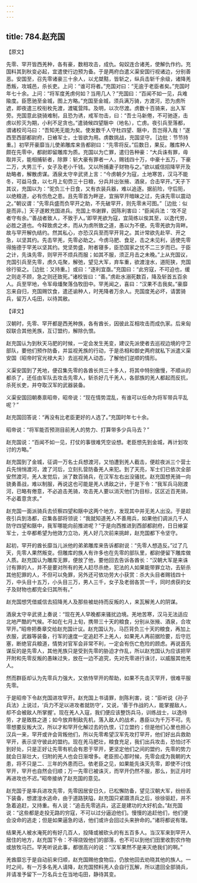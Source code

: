 ```yaml
---
---
---
```

title: 784.赵充国
---



【原文】

先零、罕开皆西羌种，各有豪，数相攻击，成仇。匈奴连合诸羌，使解仇作约。充国料其到秋变必起，宜遣使行边预为备。于是两府白遣义渠安国行视诸边，分别善恶。安国至，召先零诸豪三十余人，以尤桀黠，皆斩之，纵兵击斩千余级，诸降羌悉叛，攻城邑，杀长吏。上问：“谁可将者。”充国对曰：“无逾于老臣者矣。”充国时年七十余。上问：“将军度羌虏何如？当用几人？”充国曰：“百闻不如一见，兵难隃度。臣愿驰至金城，图上方略。”充国至金城，须兵满万骑，方渡河，恐为虏所遮，即夜遣三校衔枚先渡，渡辄营阵。及明，以次尽渡。虏数十百骑来，出入军旁。充国意此骁骑难制，且恐为诱，戒军勿击，曰：“吾士马新倦，不可驰逐，击虏以殄灭为期，小利不足贪也。”遣骑候四望陿中（地名），亡虏。夜引兵至落都，谓诸校司马曰：“吾知羌无能为矣。使发数千人守杜四望、陿中，吾岂得入哉！”遂西至西部都尉府，日飨军士，士皆欲为用。虏数挑战，充国坚守。［边批：节节持重。］初罕开豪靡当儿使弟雕库来告都尉曰：“先零将反。”后数日，果反。雕库种人颇在先零中，都尉即留雕库为质。充国以为亡罪，遣归告种豪：“大兵诛有罪，毋取并灭，能相捕斩者，除罪：斩大豪有罪者一人，赐钱四十万，中豪十五万，下豪二万，大男三千，女子及老小千钱。又以所捕妻子财物与之。”欲以威信招降罕开及劫略者，解散虏谋。酒泉太守辛武贤上言：“今虏朝夕为寇，土地寒苦，汉马不能冬，可益马食，以七月上旬赍三十日粮，分兵并出张掖、酒泉，合击罕开。”天子下其议，充国以为：“驼负三十日食，又有衣装兵器，难以追逐。据前险，守后阨，以绝粮道，必有伤危之患。且先零首为畔逆，宜捐罕开暗昧之过，先诛先零以震动之。”朝议谓：”先零兵盛而负罕开之助，不先破罕开，则先零未可图。”［边批：似是而非。］天子遂敕充国进兵。充国上书谢罪，因陈利害曰：“臣闻兵法：‘攻不足者守有余。’‘善战者致人，不致于人。’即罕羌欲为寇，宜简练以俟其至，以逸代劳，必胜之道也。今释致虏之术，而从为虏所致之道，愚以为不便。先零羌欲为背畔。故与罕开解仇结约。然其私心，亦恐汉兵至而罕开背之。其计常欲先赴罕、开之急，以坚其约。先击罕羌，先零必助之。今虏马肥、食足，击之未见利，适使先零得施德于罕羌以坚其约。党坚势盛，附者寝多，臣恐国家之忧不二三岁而已。于臣之计，先诛先零，则罕开不烦兵而服；如其不服，须正月击之未晚。”上从充国议，充国引兵至先零，虏久屯聚，解弛，望见大军，弃车重，欲渡湟水，道阨狭，充国徐行驱之。［边批：又持重。］或曰：“逐利宜亟。”充国曰：“此穷寇，不可迫也，缓之则走不顾，急之则还致死。”诸校皆曰：“善。”虏赴水溺死数百，降及斩首五百余人。兵至罕地，令军毋燔聚落刍牧田中。罕羌闻之，喜曰：“汉果不击我矣。”豪靡忘来自归，充国赐饮食，遣还谕种人，时羌降者万余人。充国度羌必坏，请罢骑兵，留万人屯田，以待其敝。

【译文】

汉朝时，先零、罕开都是西羌种族，各有酋长，因彼此互相攻击而成仇家。后来匈奴联合其他羌族，互订盟约，解除仇恨。

赵充国认为到秋天马肥的时候，一定会发生羌变，建议先派使者去巡视边境的守卫部队，要他们预作防备，并监视羌族的行动，于是丞相和御史两府就私下派遣义渠安国（昭帝时官光禄大夫）去巡视羌人动态，了解他们逆顺的情形。

义渠安国到了羌地，便召集先零的各酋长共三十多人，将其中特别傲慢，不顺从的都杀了，还任由军队去攻击先零人，斩杀好几千羌人，各部族的羌人都起而反抗，杀死长吏，并夺取汉军的武器装备。

义渠安国回朝奏禀昭帝，昭帝说：“现在情势混乱，有谁可以任命为将军带兵平乱呢？”

赵充国回答说：“再没有比老臣更好的人选了。”充国时年七十余。

昭帝说：“将军能否预测目前羌人的势力、打算带多少兵马去？”

赵充国说：“百闻不如一见，打仗的事很难凭空设想。老臣想先到金城，再计划攻讨的方略。”

赵充国到了金城，征调一万名士兵想渡河，又怕遭到羌人截击，便趁夜派三个营士兵先悄悄渡河，渡了河后，立刻扎营防备羌人来犯。到了天亮，军士们已依次全部安然渡河，羌人发觉后，派了数百骑兵，在汉军左右出没骚扰。赵充国想羌骑一向骁勇善战，难以制服，再说这也可能是羌人诱敌之计，于是下令：“我军兵马刚渡河，已略有倦意，不必追击羌骑，攻击羌人要以消灭他们为目标，区区近百羌骑，不必着意贪求。”

赵充国一面派骑兵去侦察四望和陿中这两个地方，发现其中并无羌人出没。于是趁夜引兵到洛都，召集各部将领说：“我就知道羌人不善用兵，如果他们调派几千人防守四望和陿中，我军哪能向前推进呢？”于是向西推进到西部都尉府，日日飨宴军士，士卒都希望为他效力立功，羌人好几次前来挑衅，赵充国都下令坚守。

起初，罕开的酋长靡当儿派他的弟弟雕库来告诉都尉说：“先零人想造反。”过了几天，先零人果然叛变。但雕库的族人有许多也在先零的部队里，都尉便留下雕库做人质。赵充国认为雕库无罪，便放了他，要他回去告诉各酋长：“汉朝大军是来诛讨有罪的人，并不是要对所有的羌人赶尽杀绝，犯法的人如果能带罪立功，去斩杀其他犯罪的人，不但可以免罪，另外还可依功劳大小获赏：杀大头目者赐钱四十万，中头目十五万，小头目三万，男人三千，女子及老弱各赏一千，同时虏获的女子及财物也都完全归其所有。”

赵充国想凭借威信去招降羌人及那些被劫持而反叛的人，来瓦解羌人的阴谋。

酒泉太守辛武贤上奏说：“现在羌人早晚都来骚扰边境。羌地苦寒，汉马无法适应北地严酷的气候。不如在七月上旬，携带三十天的粮食，分别从张掖、酒泉，合攻罕开。”昭帝把奏章交给赵充国计议。赵充国认为，马匹背负三十天的粮食，再加上衣服，武器等装备，行军的速度一定追赶不上羌人，如果羌人再前据险要，后守厄塞，断绝官兵粮道，情势对官军会非常不利，一定会有伤亡危险的顾虑。再说首先谋反的是先零人，其他羌族只是受到先零的胁迫才作乱，所以赵充国认为应该把罕开附和先零反叛的愚昧过失，放在一边不追究，先对先零进行诛讨，以威服其他羌人。

然而群臣却认为先零兵力强大，又依恃罕开的帮助，如果不先击灭罕开，很难平服先零。

于是昭帝下令赵充国进攻罕开。赵充国上书请罪，剖陈利害，说：“臣听说《孙子兵法》上说过，‘兵力不足以进攻者就防守’，又说，‘善于作战的人，能掌握敌人，却不会被敌人所掌握’。现在羌人入寇，我们便应该整饬兵马，训练战士，以逸待劳，才是致胜之道；如今放弃制敌先机，落入敌人的战术，愚臣以为千万不可。先零想要反叛大汉，所以才和罕开化解过去的仇恨，订立盟约；但是他们心里也担心汉兵一来，罕开或许会背叛他们，所以先零希望汉军先攻打罕开，他们好出兵救助罕开，表示坚守彼此的盟约。现在羌马肥壮，粮食充足，我们出兵攻击，恐怕讨不到好处，只是正好让先零有机会有恩于罕开，更坚定他们之间的盟约，先零的势力就会日渐壮大，归附的羌人也会日渐增多。老臣担心那时候，先零会成为我朝的大患，将不只是二、三年的外患而已。依老臣之见，如果能先诛灭先零，即使不讨伐罕开，罕开也自然会归顺；万一先零已被诛灭，而罕开仍然不服，那么，到正月时再进攻也不迟。”昭帝接纳了赵充国的意见。

赵充国于是率兵进攻先零，先零因居安日久，已松懈防备，望见汉朝大军，纷纷丢下装备，想渡湟水逃命，由于道路狭隘，赵充国只紧蹑溃兵之后，徐徐驱赶，并不急着追赶，又持重。有人说：“追击先零逃兵，这正是建功的大好机会。”赵充国说：“这些都是走投无路的穷寇，不可以过分逼迫他们。慢慢的追赶他们，他们便会没命的逃走；但是如果逼急的话，他们或许会回过头来拚命的。”诸将都说有理。

结果羌人被水淹死的有好几百人，投降或被砍头的有五百多人。当汉军来到罕开人居住的地方，赵充国下令：不得烧毁他们的部落，也不可以到他们田里收割农作物或放牧马匹。罕羌听说此事，都很高兴的说：“汉军果然不是来灭绝我们的啊。”

羌酋靡忘于是自动前来归顺，赵充国赐他食物后，仍放他回去劝晓其他的族人。一时之间，有一万多名羌人请降，赵充国预料羌人会自行瓦解，所以遣回全部骑兵，并请准予留下一万名兵士在当地屯田，静待其变。